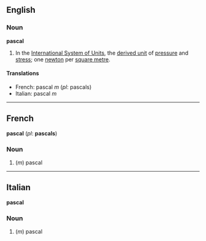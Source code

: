 ==English==
===Noun===
'''pascal'''

#In the [[International System of Units]], the [[derived unit]] of [[pressure]] and [[stress]]; one [[newton]] per [[square metre]].

====Translations====

*French: pascal ''m'' (''pl'': pascals)
*Italian: pascal ''m''

----

==French==
'''pascal''' (''pl'': '''pascals''')

===Noun===

#(''m'') pascal

----

==Italian==
'''pascal'''

===Noun===

#(''m'') pascal